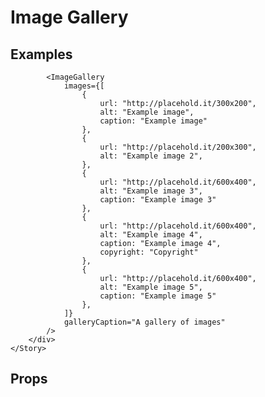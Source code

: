 
<Meta title="Pattern Library|Slices/Image Gallery" component={ImageGallery} />

# Image Gallery
 
 
## Examples

<Preview>
    <Story name="Image gallery">
        <div style={{
            padding: "20px",
            maxWidth: "1000px",
            margin: "0 auto"
        }}>    
            
            <ImageGallery 
                images={[
                    {
                        url: "http://placehold.it/300x200",
                        alt: "Example image",
                        caption: "Example image"
                    },
                    {
                        url: "http://placehold.it/200x300",
                        alt: "Example image 2",
                    },
                    {
                        url: "http://placehold.it/600x400",
                        alt: "Example image 3",
                        caption: "Example image 3"
                    },
                    {
                        url: "http://placehold.it/600x400",
                        alt: "Example image 4",
                        caption: "Example image 4",
                        copyright: "Copyright"
                    },
                    {
                        url: "http://placehold.it/600x400",
                        alt: "Example image 5",
                        caption: "Example image 5"
                    },
                ]}
                galleryCaption="A gallery of images"
            />
        </div>
    </Story>
</Preview>

## Props 

<Props of={ImageGallery} />
